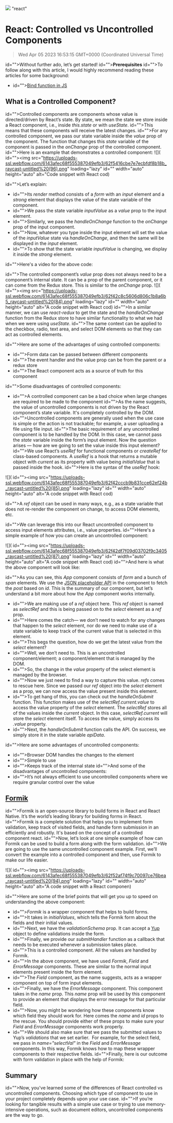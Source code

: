 ![](https://uploads-ssl.webflow.com/6143afec68f555387049efb3/62f53e032130ef2e53e639ee_controlled-vs-uncontrolled.jpg)
"react"
# React: Controlled vs Uncontrolled Components
> Wed Apr 05 2023 16:53:15 GMT+0000 (Coordinated Universal Time)

id="">Without further ado, let’s get started!
id=""><strong>Prerequisites</strong>
id="">To follow along with this article, I would highly recommend reading these articles for some background:
- id=""><a href="https://developer.mozilla.org/en-US/docs/Web/JavaScript/Reference/Global_Objects/Function/bind" target="_blank">Bind function in JS</a>

## What is a Controlled Component?
id="">Controlled components are components whose value is directed/driven by React’s state. By state, we mean the state we store inside a React component, i.e., inside <em id="">this.state</em> or with <em id="">useState</em>.
id="">This means that these components will receive the latest changes.
id="">For any controlled component, we pass our state variable inside the <em id="">value</em> prop of the component. The function that changes this <em id="">state</em> variable of the component is passed in the <em id="">onChange</em> prop of the controlled component.
id="">Here is an example that demonstrates a controlled component:
![]( id=""><img src="https://uploads-ssl.webflow.com/6143afec68f555387049efb3/62f5416cbe7e7ecbfdf8b18b_raycast-untitled%20(96).png" loading="lazy" id="" width="auto" height="auto" alt="Code snippet with React cod)

id="">Let’s explain:
- id="">Its <em id="">render</em> method consists of a <em id="">form</em> with an <em id="">input</em> element and a <em id="">strong</em> element that displays the value of the state variable of the component.
- id="">We pass the state variable <em id="">inputValue</em> as a <em id="">value</em> prop to the input element.
- id="">Similarly, we pass the <em id="">handleOnChange</em> function to the <em id="">onChange</em> prop of the input component.
- id="">Now, whatever you type inside the input element will set the value of the <em id="">inputValue</em> state via <em id="">handleOnChange</em>, and then the same will be displayed in the <em id="">input</em> element.
- id="">To show that the state variable <em id="">inputValue</em> is changing, we display it inside the <em id="">strong</em> element.

id="">Here's a video for the above code:

id="">The controlled component’s <em id="">value</em> prop does not always need to be a component’s internal state. It can be a prop of the parent component, or it can come from the Redux store. This is similar to the <em id="">onChange</em> prop.
![]( id=""><img src="https://uploads-ssl.webflow.com/6143afec68f555387049efb3/62f42c8c5606d806c1b8a6b5_raycast-untitled%20(84).png" loading="lazy" id="" width="auto" height="auto" alt="A code snippet with React cod)
id="">In a similar manner, we can use <em id="">react-redux</em> to get the state and the <em id="">handleOnChange</em> function from the Redux store to have similar functionality to what we had when we were using <em id="">useState</em>.
id="">The same context can be applied to the checkbox, radio, text area, and select DOM elements so that they can act as controlled elements.

id="">Here are some of the advantages of using controlled components:
- id="">Form data can be passed between different components
- id="">The event handler and the value prop can be from the parent or a redux store
- id="">The React component acts as a source of truth for this component

id="">Some disadvantages of controlled components:
- id="">A controlled component can be a bad choice when large changes are required to be made to the component
id="">As the name suggests, the value of uncontrolled components is not driven by the React component’s state variable. It's completely controlled by the DOM.
id="">Uncontrolled components are generally used when the use case is simple or the action is not trackable; for example, a user uploading a file using file input.
id="">The basic requirement of any uncontrolled component is to be handled by the DOM. In this case, we cannot pass the <em id="">state</em> variable inside the form’s input element. Now the question arises — how are we going to set the value inside this input element?
id="">We use React’s <em id="">useRef</em> for functional components or <em id="">createRef</em> for class-based components. A <em id="">useRef</em> is a hook that returns a mutable object with <em id="">current</em> as its property with value being <em id="">initialValue</em> that is passed inside the hook.
id="">Here is the syntax of the <em id="">useRef</em> hook:

![]( id=""><img src="https://uploads-ssl.webflow.com/6143afec68f555387049efb3/62f42cccb9b831cce62ef24b_raycast-untitled%20(85).png" loading="lazy" id="" width="auto" height="auto" alt="A code snippet with React cod)

id="">A <em id="">ref</em> object can be used in many ways, e.g., as a state variable that does not re-render the component on change, to access DOM elements, etc.

id="">We can leverage this into our React uncontrolled component to access input elements attributes, i.e., value properties.
id="">Here's a simple example of how you can create an uncontrolled component:

![]( id=""><img src="https://uploads-ssl.webflow.com/6143afec68f555387049efb3/62f42df7f09d03702f9c3405_raycast-untitled%20(87).png" loading="lazy" id="" width="auto" height="auto" alt="A code snippet with React cod)
id="">And here is what the above component will look like:

id="">As you can see, this <em id="">App</em> component consists of <em id="">form</em> and a bunch of <em id="">span</em> elements. We use the <a href="https://jsonplaceholder.typicode.com/" target="_blank" id="">JSON placeholder API</a> in the component to fetch the <em id="">post</em> based on <em id="">id</em>. This is the summary of our component, but let’s understand a bit more about how the <em id="">App</em> component works internally.
- id="">We are making use of a <em id="">ref</em> object here. This <em id="">ref</em> object is named as <em id="">selectRef</em> and this is being passed on to the <em id="">select</em> element as a <em id="">ref</em> prop.
- id="">Here comes the catch— we don’t need to watch for any changes that happen to the <em id="">select</em> element, nor do we need to make use of a state variable to keep track of the current value that is selected in this element.
- id="">This begs the question, how do we get the latest value from the <em id="">select</em> element?
- id="">Well, we don’t need to. This is an uncontrolled component/element; a component/element that is managed by the DOM.
- id="">So, the change in the <em id="">value</em> property of the select element is managed by the browser.
- id="">Now we just need to find a way to capture this value. <em id="">refs</em> comes to rescue here. Since we passed our <em id="">ref</em> object into the <em id="">select</em> element as a prop, we can now access the value present inside this element.
- id="">To get hang of this, you can check out the <em id="">handleOnSubmit</em> function. This function makes use of the <em id="">selectRef.current.value</em> to access the value property of the <em id="">select</em> element. The <em id="">selectRef</em> stores all of the values inside the <em id="">current</em> object. In this case, <em id="">selectRef.current</em> will store the <em id="">select</em> element itself. To access the value, simply access its <em id="">.value</em> property.
- id="">Next, the <em id="">handleOnSubmit</em> function calls the API. On success, we simply store it in the state variable <em id="">apiData</em>.

id="">Here are some advantages of uncontrolled components:
- id="">Browser DOM handles the changes to the element
- id="">Simple to use
- id="">Keeps track of the internal state
id="">And some of the disadvantages of uncontrolled components:
- id="">It’s not always efficient to use uncontrolled components where we require granular control over the value

## <a href="https://formik.org/" target="_blank">Formik</a>
id="">Formik is an open-source library to build forms in React and React Native. It’s the world’s leading library for building forms in React.
id="">Formik is a complete solution that helps you to implement form validation, keep track of visited fields, and handle form submission in an efficiently and robustly. It's based on the concept of a controlled component react.
id="">Now, let’s look at one simple example of how can Formik can be used to build a form along with the form validation.
id="">We are going to use the same uncontrolled component example. First, we’ll convert the example into a controlled component and then, use Formik to make our life easier.

![]( id=""><img src="https://uploads-ssl.webflow.com/6143afec68f555387049efb3/62f52af74f9c70097ce76bea_raycast-untitled%20(94).png" loading="lazy" id="" width="auto" height="auto" alt="A code snippet with a React componen)

id="">Here are some of the brief points that will get you up to speed on understanding the above component:
- id=""><em id="">Formik</em> is a wrapper component that helps to build forms.
- id="">It takes in <em id="">initialValues</em>, which tells the Formik form about the fields and their initial values.
- id="">Next, we have the <em id="">validationSchema</em> prop. It can accept a <a href="https://github.com/jquense/yup" target="_blank" id="">Yup</a> object to define validations inside the form.
- id="">Finally, we provide our <em id="">submitHandler</em> function as a callback that needs to be executed whenever a submission takes place.
- id="">This is a controlled component. All the values are handled by Formik.
- id="">In the above component, we have used <em id="">Formik</em>, <em id="">Field</em> and <em id="">ErrorMessage</em> components. These are similar to the normal input elements present inside the form element.
- id="">The <em id="">Field</em> component, as the name suggests, acts as a wrapper component on top of form input elements.
- id="">Finally, we have the <em id="">ErrorMessage</em> component. This component takes in the <em id="">name</em> prop. This <em id="">name</em> prop will be used by this component to provide an element that displays the error message for that particular field.
- id="">Now, you might be wondering how these components know which field they should work for. Here comes the <em id="">name</em> and <em id="">id</em> props to the rescue. You should provide either of these props to make sure your <em id="">Field</em> and <em id="">ErrorMessage</em> components work properly.
- id="">We should also make sure that we pass the submitted values to Yup’s <em id="">validations</em> that we set earlier. &nbsp;For example, for the select field, we pass in <em id="">name="selectVal"</em> in the <em id="">Field</em> and <em id="">ErrorMessage</em> components. In this way, Formik knows how to map these wrapper components to their respective fields.
id="">Finally, here is our outcome with form validation in place with the help of Formik:

## Summary
id="">Now, you've learned some of the differences of React controlled vs uncontrolled components. Choosing which type of component to use in your project completely depends upon your use case.
id="">If you’re looking for tangible results with a simple use case or trying to use memory-intensive operations, such as document editors, uncontrolled components are the way to go.
